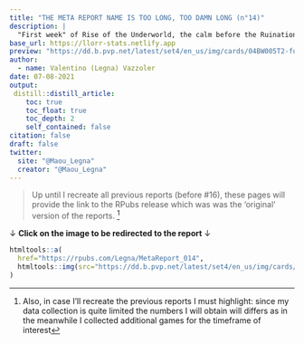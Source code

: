 ```yaml
---
title: "THE META REPORT NAME IS TOO LONG, TOO DAMN LONG (n°14)"
description: |
  "First week" of Rise of the Underworld, the calm before the Ruination"
base_url: https://llorr-stats.netlify.app  
preview: "https://dd.b.pvp.net/latest/set4/en_us/img/cards/04BW005T2-full.png"
author:
  - name: Valentino (Legna) Vazzoler
date: 07-08-2021
output:
 distill::distill_article:
    toc: true
    toc_float: true
    toc_depth: 2
    self_contained: false
citation: false
draft: false
twitter:
  site: "@Maou_Legna"
  creator: "@Maou_Legna"
---
```


> Up until I recreate all previous reports (before #16), these pages will provide the link to the RPubs release which was was the 'original' version of the reports. [^1]

<aside>
$\downarrow$ **Click on the image to be redirected to the report** $\downarrow$
```r
htmltools::a(
  href="https://rpubs.com/Legna/MetaReport_014",
  htmltools::img(src="https://dd.b.pvp.net/latest/set4/en_us/img/cards/04BW005T2-full.png")
)
```
</aside>


[^1]: Also, in case I'll recreate the previous reports I must highlight: since my data collection is quite limited the numbers I will obtain will differs as in the meanwhile I collected additional games for the timeframe of interest

